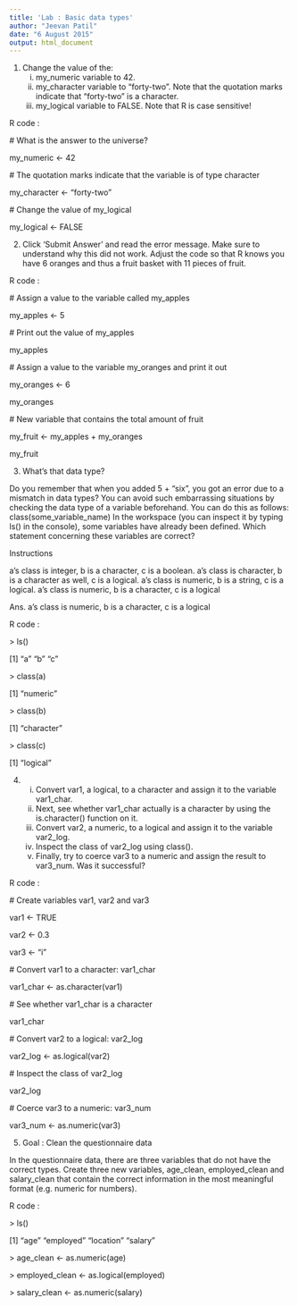 ```yaml
---
title: 'Lab : Basic data types'
author: "Jeevan Patil"
date: "6 August 2015"
output: html_document
---
```

1. Change the value of the:
    i. my_numeric variable to 42.
    ii. my_character variable to "forty-two". Note that the quotation marks indicate          that "forty-two" is a character.
    iii. my_logical variable to FALSE.
   Note that R is case sensitive!

R code :

\# What is the answer to the universe?

my_numeric <- 42

\# The quotation marks indicate that the variable is of type character

my_character <- "forty-two"

\# Change the value of my_logical

my_logical <- FALSE



2. Click 'Submit Answer' and read the error message. Make sure to understand why this did not work.
Adjust the code so that R knows you have 6 oranges and thus a fruit basket with 11 pieces of fruit.

R code :

\# Assign a value to the variable called my_apples

my_apples <- 5 

\# Print out the value of my_apples

my_apples       

\# Assign a value to the variable my_oranges and print it out

my_oranges <- 6 

my_oranges 

\# New variable that contains the total amount of fruit

my_fruit <- my_apples + my_oranges 

my_fruit



3. What's that data type?

Do you remember that when you added 5 + "six", you got an error due to a mismatch in data types? You can avoid such embarrassing situations by checking the data type of a variable beforehand. You can do this as follows:
class(some_variable_name)
In the workspace (you can inspect it by typing ls() in the console), some variables have already been defined. Which statement concerning these variables are correct?

Instructions

a's class is integer, b is a character, c is a boolean.
a's class is character, b is a character as well, c is a logical.
a's class is numeric, b is a string, c is a logical.
a's class is numeric, b is a character, c is a logical

Ans. a's class is numeric, b is a character, c is a logical

R code :

\> ls()

[1] "a" "b" "c"

\> class(a)

[1] "numeric"

\> class(b)

[1] "character"

\> class(c)

[1] "logical"



4. 
    i. Convert var1, a logical, to a character and assign it to the variable           var1_char.
    ii. Next, see whether var1_char actually is a character by using the                is.character() function on it.
    iii. Convert var2, a numeric, to a logical and assign it to the variable            var2_log.
    iv. Inspect the class of var2_log using class().
    v. Finally, try to coerce var3 to a numeric and assign the result to                var3_num. Was it successful?
    
R code :

\# Create variables var1, var2 and var3

var1 <- TRUE

var2 <- 0.3

var3 <- "i"

\# Convert var1 to a character: var1_char

var1_char <- as.character(var1)

\# See whether var1_char is a character

var1_char

\# Convert var2 to a logical: var2_log

var2_log <- as.logical(var2)

\# Inspect the class of var2_log

var2_log

\# Coerce var3 to a numeric: var3_num

var3_num <- as.numeric(var3)



5. Goal : Clean the questionnaire data

In the questionnaire data, there are three variables that do not have the correct types. Create three new variables, age_clean, employed_clean and salary_clean that contain the correct information in the most meaningful format (e.g. numeric for numbers).

R code :

\> ls()

[1] "age"      "employed" "location" "salary"  

\> age_clean <- as.numeric(age)

\> employed_clean <- as.logical(employed)

\> salary_clean <- as.numeric(salary)